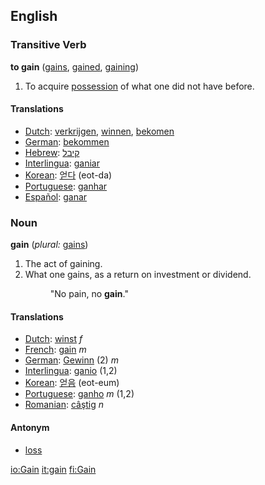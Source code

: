 ==English==

===Transitive Verb===
'''to gain'''  ([[gains]], [[gained]], [[gaining]])
#To acquire [[possession]] of what one did not have before.

====Translations====
*[[Dutch]]: [[verkrijgen]], [[winnen]], [[bekomen]]
*[[German]]: [[bekommen]]
*[[Hebrew]]: [[קיבל]]
*[[Interlingua]]: [[ganiar]]
*[[Korean]]: [[얻다]] (eot-da)
*[[Portuguese]]: [[ganhar]]
*[[Español]]: [[ganar]]

===Noun===
'''gain'''  (''plural:'' [[gains]])
#The act of gaining.
#What one gains, as a return on investment or dividend.
#:"No pain, no '''gain'''."

====Translations====
*[[Dutch]]: [[winst]] ''f''
*[[French]]: [[gain]] ''m''
*[[German]]: [[Gewinn]] (2) ''m''
*[[Interlingua]]: [[ganio]] (1,2)
*[[Korean]]: [[얻음]] (eot-eum)
*[[Portuguese]]: [[ganho]] ''m'' (1,2)
*[[Romanian]]: [[câştig]] ''n''

====Antonym====
*[[loss]]

[[io:Gain]]
[[it:gain]]
[[fi:Gain]]